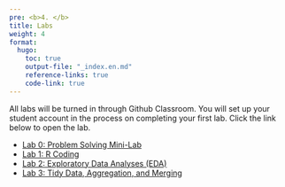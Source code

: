 ```yaml
---
pre: <b>4. </b>
title: Labs
weight: 4
format:
  hugo:
    toc: true
    output-file: "_index.en.md"
    reference-links: true
    code-link: true
---
```


All labs will be turned in through Github Classroom. You will set up your student account in the process on completing your first lab. Click the link below to open the lab.

* [Lab 0: Problem Solving Mini-Lab](/intro_to_data_science_reader/labs/lab_0/lab_0.html)
* [Lab 1: R Coding](/intro_to_data_science_reader/labs/lab_1/lab-1-r-coding.html)
* [Lab 2: Exploratory Data Analyses (EDA)](/intro_to_data_science_reader/labs/lab_2/lab-2-eda.html)
* [Lab 3: Tidy Data, Aggregation, and Merging](/intro_to_data_science_reader/content/labs/lab_3/lab-3-tidy-agg-merge.html)